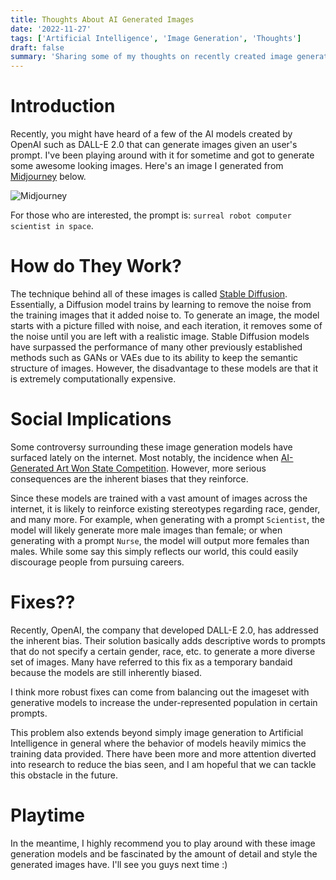 ```yaml
---
title: Thoughts About AI Generated Images
date: '2022-11-27'
tags: ['Artificial Intelligence', 'Image Generation', 'Thoughts']
draft: false
summary: 'Sharing some of my thoughts on recently created image generation models like DALL-E 2.0 or Midjourney!'
---
```


# Introduction

Recently, you might have heard of a few of the AI models created by OpenAI such as DALL-E 2.0 that can generate images given an user's prompt. I've been playing
around with it for sometime and got to generate some awesome looking images. Here's an image I generated from [Midjourney](https://www.midjourney.com/) below.

![Midjourney](/static/images/midjourneygenerated.png)

For those who are interested, the prompt is: `surreal robot computer scientist in space`.

# How do They Work?

The technique behind all of these images is called [Stable Diffusion](https://en.wikipedia.org/wiki/Stable_Diffusion). Essentially, a Diffusion model trains by
learning to remove the noise from the training images that it added noise to. To generate an image, the model starts with a picture filled with noise, and each
iteration, it removes some of the noise until you are left with a realistic image. Stable Diffusion models have surpassed the performance of many other
previously established methods such as GANs or VAEs due to its ability to keep the semantic structure of images. However, the disadvantage to these models
are that it is extremely computationally expensive.

# Social Implications

Some controversy surrounding these image generation models have surfaced lately on the internet. Most notably, the incidence when
[AI-Generated Art Won State Competition](https://www.washingtonpost.com/technology/2022/09/02/midjourney-artificial-intelligence-state-fair-colorado/).
However, more serious consequences are the inherent biases that they reinforce.

Since these models are trained with a vast amount of images across the internet, it is likely to reinforce existing stereotypes regarding race, gender, and
many more. For example, when generating with a prompt `Scientist`, the model will likely generate more male images than female; or when generating with a
prompt `Nurse`, the model will output more females than males. While some say this simply reflects our world, this could easily discourage people from
pursuing careers.

# Fixes??

Recently, OpenAI, the company that developed DALL-E 2.0, has addressed the inherent bias. Their solution basically adds descriptive words to prompts that
do not specify a certain gender, race, etc. to generate a more diverse set of images. Many have referred to this fix as a temporary bandaid because the
models are still inherently biased.

I think more robust fixes can come from balancing out the imageset with generative models to increase the under-represented population in certain prompts.

This problem also extends beyond simply image generation to Artificial Intelligence in general where the behavior of models heavily mimics the training data
provided. There have been more and more attention diverted into research to reduce the bias seen, and I am hopeful that we can tackle this obstacle in the future.

# Playtime

In the meantime, I highly recommend you to play around with these image generation models and be fascinated by the amount of detail and style the generated
images have. I'll see you guys next time :)
